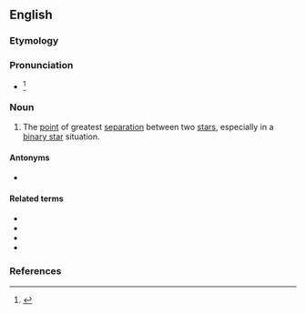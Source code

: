 {{also|Apastron}}

==English==

===Etymology===
{{prefix|apo|astron|lang=en}}

===Pronunciation===
* {{IPA|/əˈpæstɹən/|lang=en}}<ref>{{R:Dictionary.com}}</ref>

===Noun===
{{en-noun}}

# {{lb|en|astronomy}} The [[point]] of greatest [[separation]] between two [[star]]s, especially in a [[binary star]] situation.

====Antonyms====
* {{l|en|periastron}}

====Related terms====

* {{l|en|apoapsis}}
* {{l|en|aphelion}}
* {{l|en|apolune}}
* {{l|en|apogee}}

===References===
<references/>
